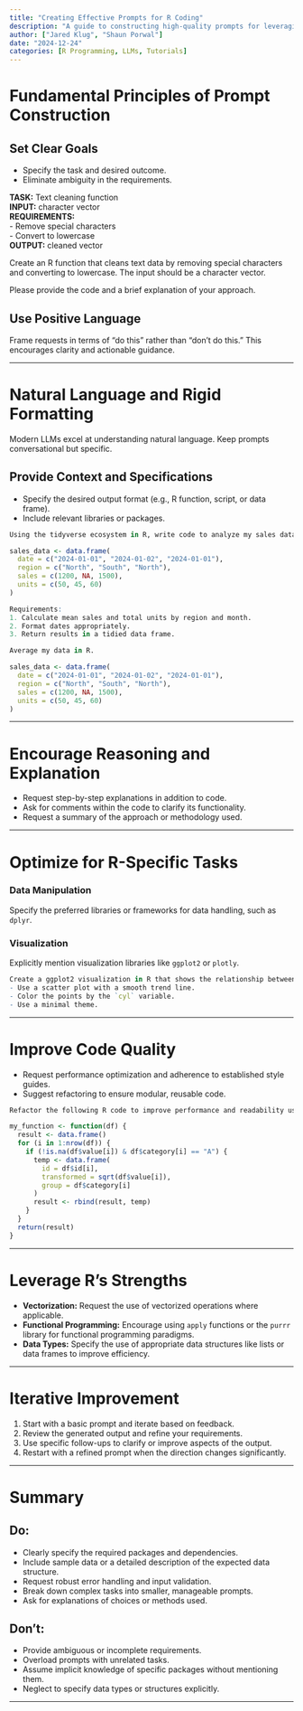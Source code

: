 ```yaml
---
title: "Creating Effective Prompts for R Coding"
description: "A guide to constructing high-quality prompts for leveraging Large Language Models (LLMs) in R."
author: ["Jared Klug", "Shaun Porwal"]
date: "2024-12-24"
categories: [R Programming, LLMs, Tutorials]
---
```


# Fundamental Principles of Prompt Construction

## Set Clear Goals

- Specify the task and desired outcome.
- Eliminate ambiguity in the requirements.

::: {.callout-warning title="Bad Prompt"}
**TASK:** Text cleaning function  
**INPUT:** character vector  
**REQUIREMENTS:**  
- Remove special characters  
- Convert to lowercase  
**OUTPUT:** cleaned vector
:::

::: {.callout-note title="Good Prompt"}
Create an R function that cleans text data by removing special characters and converting to lowercase. The input should be a character vector.

Please provide the code and a brief explanation of your approach.
:::

## Use Positive Language

Frame requests in terms of "do this" rather than "don't do this." This encourages clarity and actionable guidance.

---

# Natural Language and Rigid Formatting

Modern LLMs excel at understanding natural language. Keep prompts conversational but specific.

## Provide Context and Specifications

- Specify the desired output format (e.g., R function, script, or data frame).
- Include relevant libraries or packages.

::: {.callout-note title="Good Prompt"}
```r
Using the tidyverse ecosystem in R, write code to analyze my sales data with these specifications:

sales_data <- data.frame(
  date = c("2024-01-01", "2024-01-02", "2024-01-01"),
  region = c("North", "South", "North"),
  sales = c(1200, NA, 1500),
  units = c(50, 45, 60)
)

Requirements:
1. Calculate mean sales and total units by region and month.
2. Format dates appropriately.
3. Return results in a tidied data frame.
```
:::

::: {.callout-warning title="Bad Prompt"}
```r
Average my data in R.

sales_data <- data.frame(
  date = c("2024-01-01", "2024-01-02", "2024-01-01"),
  region = c("North", "South", "North"),
  sales = c(1200, NA, 1500),
  units = c(50, 45, 60)
)
```
:::

---

# Encourage Reasoning and Explanation

- Request step-by-step explanations in addition to code.
- Ask for comments within the code to clarify its functionality.
- Request a summary of the approach or methodology used.

---

# Optimize for R-Specific Tasks

### Data Manipulation
Specify the preferred libraries or frameworks for data handling, such as `dplyr`.

### Visualization
Explicitly mention visualization libraries like `ggplot2` or `plotly`.

::: {.callout-note title="Good Prompt"}
```r
Create a ggplot2 visualization in R that shows the relationship between `mpg` and `hp` from the mtcars dataset. The plot should:
- Use a scatter plot with a smooth trend line.
- Color the points by the `cyl` variable.
- Use a minimal theme.
```
:::

---

# Improve Code Quality

- Request performance optimization and adherence to established style guides.
- Suggest refactoring to ensure modular, reusable code.

::: {.callout-note title="Good Prompt"}
```r
Refactor the following R code to improve performance and readability using the tidyverse style guide and vector operations.

my_function <- function(df) {
  result <- data.frame()
  for (i in 1:nrow(df)) {
    if (!is.na(df$value[i]) & df$category[i] == "A") {
      temp <- data.frame(
        id = df$id[i],
        transformed = sqrt(df$value[i]),
        group = df$category[i]
      )
      result <- rbind(result, temp)
    }
  }
  return(result)
}
```
:::

---

# Leverage R's Strengths

- **Vectorization:** Request the use of vectorized operations where applicable.
- **Functional Programming:** Encourage using `apply` functions or the `purrr` library for functional programming paradigms.
- **Data Types:** Specify the use of appropriate data structures like lists or data frames to improve efficiency.

---

# Iterative Improvement

1. Start with a basic prompt and iterate based on feedback.
2. Review the generated output and refine your requirements.
3. Use specific follow-ups to clarify or improve aspects of the output.
4. Restart with a refined prompt when the direction changes significantly.

---

# Summary

## Do:

- Clearly specify the required packages and dependencies.
- Include sample data or a detailed description of the expected data structure.
- Request robust error handling and input validation.
- Break down complex tasks into smaller, manageable prompts.
- Ask for explanations of choices or methods used.

## Don’t:

- Provide ambiguous or incomplete requirements.
- Overload prompts with unrelated tasks.
- Assume implicit knowledge of specific packages without mentioning them.
- Neglect to specify data types or structures explicitly.

---
